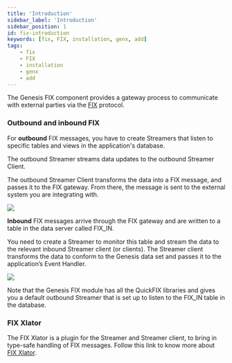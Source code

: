 ```yaml
---
title: 'Introduction'
sidebar_label: 'Introduction'
sidebar_position: 1
id: fix-introduction
keywords: [fix, FIX, installation, genx, add]
tags:
    - fix
    - FIX
    - installation
    - genx
    - add
---
```


The Genesis FIX component provides a gateway process to communicate with external parties via the [FIX](https://www.fixtrading.org/) protocol.

### Outbound and inbound FIX

For **outbound** FIX messages, you have to create Streamers that listen to specific tables and views in the application's database.

The outbound Streamer streams data updates to the outbound Streamer Client.

The outbound Streamer Client transforms the data into a FIX message, and passes it to the FIX gateway. From there, the message is sent to the external system you are integrating with.

![](/img/fixout.png)

**Inbound** FIX messages arrive through the FIX gateway and are written to a table in the data server called FIX_IN.

You need to create a Streamer to monitor this table and stream the data to the relevant inbound Streamer client (or clients). The Streamer client transforms the data to conform to the Genesis data set and passes it to the application’s Event Handler.

![](/img/fixin.png)

Note that the Genesis FIX module has all the QuickFIX libraries and gives you a default outbound Streamer that is set up to listen to the FIX_IN table in the database.

### FIX Xlator
The FIX Xlator is a plugin for the Streamer and Streamer client, to bring in type-safe handling of FIX messages.
Follow this link to know more about [FIX Xlator](../fix-xlator).
